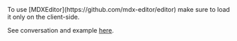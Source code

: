 
<CommunityNote />
To use [MDXEditor](https://github.com/mdx-editor/editor) make sure to <Link href="/clientOnly">load it only on the client-side</Link>.

See conversation and example [here](https://github.com/vikejs/vike/discussions/1084#discussioncomment-6778002).
